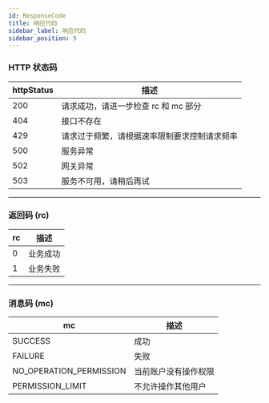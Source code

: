 ```yaml
---
id: ResponseCode
title: 响应代码
sidebar_label: 响应代码
sidebar_position: 9
---
```


### HTTP 状态码

| httpStatus | 描述 |
| --- | --- |
| 200 | 请求成功，请进一步检查 rc 和 mc 部分 |
| 404 | 接口不存在 |
| 429 | 请求过于频繁，请根据速率限制要求控制请求频率 |
| 500 | 服务异常 |
| 502 | 网关异常 |
| 503 | 服务不可用，请稍后再试 |

---

### 返回码 (rc)

| rc  | 描述      |
| --- | ---------------- |
| 0   | 业务成功 |
| 1   | 业务失败 |

---

### 消息码 (mc)

| mc | 描述 |
| --- | --- |
| SUCCESS | 成功 |
| FAILURE | 失败 |
| NO_OPERATION_PERMISSION | 当前账户没有操作权限 |
| PERMISSION_LIMIT | 不允许操作其他用户 |